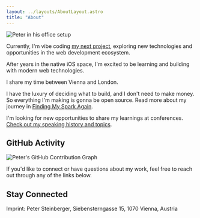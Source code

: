 ```yaml
---
layout: ../layouts/AboutLayout.astro
title: "About"
---
```



<div class="flex flex-col md:flex-row gap-8 items-start">
  <div class="w-full md:w-auto md:flex-shrink-0 md:max-w-[281px]">
    <img src="/peter-office.jpg" alt="Peter in his office setup" class="w-full h-auto rounded-lg" />
  </div>
  <div class="flex-1 min-w-0">
    <p>Currently, I'm vibe coding <a href="https://codelooper.app">my next project</a>, exploring new technologies and opportunities in the web development ecosystem.</p>
    <p>After years in the native iOS space, I'm excited to be learning and building with modern web technologies.</p>
    <p>I share my time between Vienna and London.</p>
  </div>
</div>

I have the luxury of deciding what to build, and I don't need to make money. So everything I'm making is gonna be open source. Read more about my journey in [Finding My Spark Again](/posts/2025/finding-my-spark-again/).

I'm looking for new opportunities to share my learnings at conferences. [Check out my speaking history and topics](https://github.com/steipete/speaking).

## GitHub Activity

<div class="bg-secondary p-0 rounded-lg">
  <img 
    src="https://ghchart.rshah.org/steipete" 
    alt="Peter's GitHub Contribution Graph" 
    class="w-full"
    style="max-width: 100%; height: auto;"
    loading="lazy"
  />
</div>

If you'd like to connect or have questions about my work, feel free to reach out through any of the links below.

## Stay Connected

<div class="not-prose">
  <NewsletterForm />
</div>

<p class="text-sm text-gray-600 dark:text-gray-400 mt-8">Imprint: Peter Steinberger, Siebensterngasse 15, 1070 Vienna, Austria</p>
